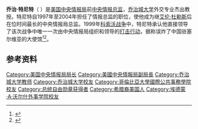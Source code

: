 {{noteTA
|1=zh-hans:乔治;zh-hk:佐治;zh-sg:乔治;zh-tw:喬治;zh-cn:乔治;
|2=zh-tw:泰內特;zh-hans:特尼特;zh-hant:特尼特;
}}

{{Infobox Officeholder
| birthname           = 乔治·约翰·特尼特<br/>George John Tenet
| image               =George Tenet portrait headshot.jpg
| imagesize           =200px
| smallimage          =
| caption             =
| order               = 第16任
| office              = 中央情报总监
| term_start          = 1997年7月11日
| term_end            = 2004年7月11日
| president           =[[比尔·克林顿|比尔·克林顿]]<br>[[乔治·W·布什|乔治·W·布什]]
| predecessor         =[[约翰·M·多伊奇|约翰·M·多伊奇]]
| successor           =[[波特·戈斯|波特·戈斯]]
| birth_date          ={{birth date and age|1953|1|5|mf=y}}
| birth_place         = [[美国|美国]][[纽约州|纽约州]][[纽约市|纽约市]]
| death_date          =
| death_place         =
| nationality         =
| party               =[[民主党_(美国)|民主党]]<ref name="FrontlineColl">[http://www.pbs.org/wgbh/pages/frontline/darkside/interviews/coll.html Interview: Steve Coll] {{Wayback|url=http://www.pbs.org/wgbh/pages/frontline/darkside/interviews/coll.html |date=20210621203143 }}, ''[[Frontline_(U.S._TV_series)|PBS Frontline]]'', 2006</ref>
| spouse              =Stephanie Glakas-Tenet
| relations           =
| children            =
| residence           =
| alma_mater          = [[埃德蒙·A·沃尔什外交服务学院|乔治城大学]]（B. S.） <br /> [[哥伦比亚大学国际公共事务学院|哥伦比亚大学]] （M.I.A.）
| occupation          =
| profession          =
| signature           =
| website             =
| footnotes           =
}}
'''乔治·特尼特'''（{{lang-en|George John Tenet}} {{bd|1953年|1月5日||}}）是[[美国|美国]][[中央情报局|中央情报局]]前[[中央情报总监|中央情报总监]]，[[乔治城大学|乔治城大学]]外交专业杰出教授。特尼特自1997年至2004年担任了情报总监的职位，使他成为继[[艾伦·杜勒斯|艾伦·杜勒斯]]后在位时间最长的中央情报局总监。1999年[[科索沃战争|科索沃战争]]中，特尼特承认他直接领导了该次战争中唯一一次由中央情报局组织和领导的[[五八事件|打击行动]]，据称误炸了中国驻塞尔维亚的大使馆<ref>{{cite web |url=https://www.cia.gov/news-information/speeches-testimony/1999/dci_speech_072299.html |title=DCI Statement on the Belgrade Chinese Embassy Bombing House Permanent Select Committee on Intelligence Open Hearing |accessdate=October 4, 2006 |last=Tenet |first=George |authorlink=George Tenet |coauthors= |date=July 22, 1999 |year= |month= |work= |publisher=Central Intelligence Agency |quote= |archive-date=2007-06-13 |archive-url=https://web.archive.org/web/20070613044728/https://www.cia.gov/news-information/speeches-testimony/1999/dci_speech_072299.html |dead-url=no }}</ref><ref>{{cite news |url=http://partners.nytimes.com/library/world/global/072399china-embassy.html |title=In a Fatal Error, C.I.A. Picked a Bombing Target Only Once: The Chinese Embassy |accessdate=October 22, 2009 |last=Schmitt |first=Eric |date=July 23, 1999 |work= |publisher=New York Times |quote= |archive-date=2018-01-03 |archive-url=https://web.archive.org/web/20180103101301/http://partners.nytimes.com/library/world/global/072399china-embassy.html |dead-url=no }}</ref>。

== 参考资料 ==
{{reflist}}

{{Authority control}}
{{DEFAULTSORT: Tenet, George}}
[[Category:美国中央情报局局长|Category:美国中央情报局局长]]
[[Category:美國中央情報局副局長|Category:美國中央情報局副局長]]
[[Category:乔治城大学教师|Category:乔治城大学教师]]
[[Category:乔治城大学校友|Category:乔治城大学校友]]
[[Category:哥倫比亞大學國際公共事務學院校友|Category:哥倫比亞大學國際公共事務學院校友]]
[[Category:总统自由勋章获得者|Category:总统自由勋章获得者]]
[[Category:希腊裔美国人|Category:希腊裔美国人]]
[[Category:埃德蒙·A·沃尔什外事学院校友|Category:埃德蒙·A·沃尔什外事学院校友]]